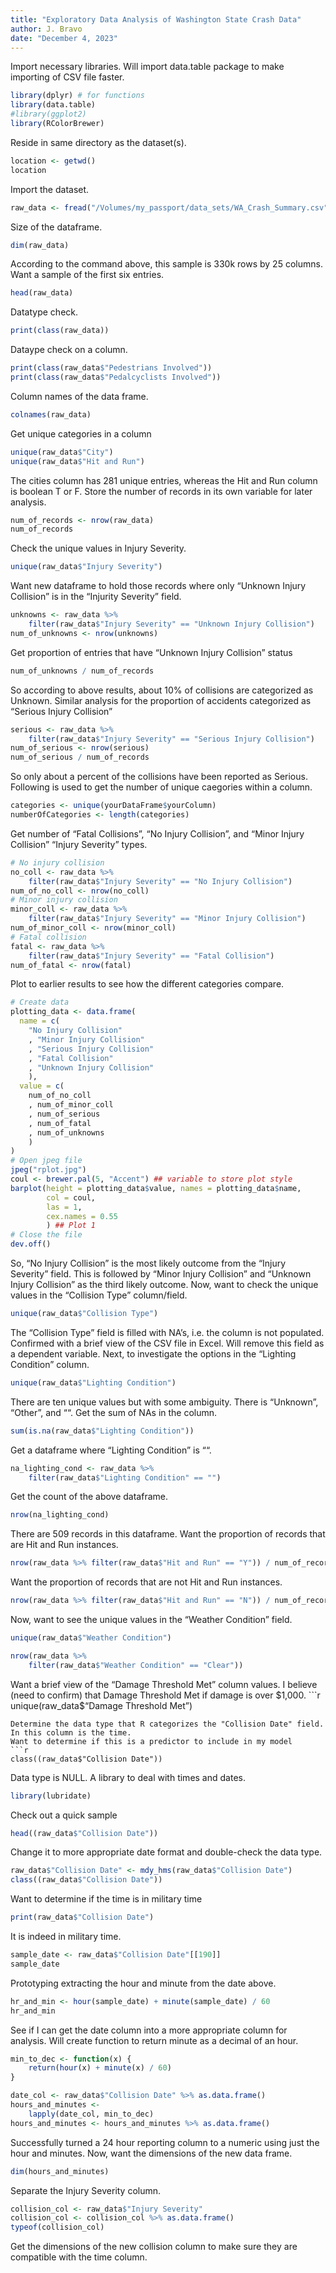 ```yaml
---
title: "Exploratory Data Analysis of Washington State Crash Data"
author: J. Bravo
date: "December 4, 2023"
---
```

Import necessary libraries.
Will import data.table package to make importing of CSV file faster.
```r
library(dplyr) # for functions
library(data.table)
#library(ggplot2)
library(RColorBrewer)
```
Reside in same directory as the dataset(s).
```r
location <- getwd()
location
```
Import the dataset.
```r
raw_data <- fread("/Volumes/my_passport/data_sets/WA_Crash_Summary.csv")
```
Size of the dataframe.
```r
dim(raw_data)
```
According to the command above, this sample is 330k rows by 25 columns.
Want a sample of the first six entries.
```r
head(raw_data)
```
Datatype check.
```r
print(class(raw_data))
```
Dataype check on a column.
```r
print(class(raw_data$"Pedestrians Involved"))
print(class(raw_data$"Pedalcyclists Involved"))
```
Column names of the data frame.
```r
colnames(raw_data)
```
Get unique categories in a column
```r
unique(raw_data$"City")
unique(raw_data$"Hit and Run")
```
The cities column has 281 unique entries, whereas the Hit and Run column is boolean T or F.
Store the number of records in its own variable for later analysis.
```r
num_of_records <- nrow(raw_data)
num_of_records
```
Check the unique values in Injury Severity.
```r
unique(raw_data$"Injury Severity")
```
Want new dataframe to hold those records where only "Unknown Injury Collision" is in the "Injurity Severity" field.
```r
unknowns <- raw_data %>%
    filter(raw_data$"Injury Severity" == "Unknown Injury Collision")
num_of_unknowns <- nrow(unknowns)
```
Get proportion of entries that have "Unknown Injury Collision" status
```r
num_of_unknowns / num_of_records
```
So according to above results, about 10% of collisions are categorized as Unknown.
Similar analysis for the proportion of accidents categorized as "Serious Injury Collision"
```r
serious <- raw_data %>%
    filter(raw_data$"Injury Severity" == "Serious Injury Collision")
num_of_serious <- nrow(serious)
num_of_serious / num_of_records
```
So only about a percent of the collisions have been reported as Serious.
Following is used to get the number of unique caegories within a column.
```r
categories <- unique(yourDataFrame$yourColumn)
numberOfCategories <- length(categories)
```
Get number of "Fatal Collisions", "No Injury Collision", and "Minor Injury Collision" "Injury Severity" types.
```r
# No injury collision
no_coll <- raw_data %>%
    filter(raw_data$"Injury Severity" == "No Injury Collision")
num_of_no_coll <- nrow(no_coll)
# Minor injury collision
minor_coll <- raw_data %>%
    filter(raw_data$"Injury Severity" == "Minor Injury Collision")
num_of_minor_coll <- nrow(minor_coll)
# Fatal collision
fatal <- raw_data %>%
    filter(raw_data$"Injury Severity" == "Fatal Collision")
num_of_fatal <- nrow(fatal)
```
Plot to earlier results to see how the different categories compare.
```r
# Create data
plotting_data <- data.frame(
  name = c(
    "No Injury Collision"
    , "Minor Injury Collision"
    , "Serious Injury Collision"
    , "Fatal Collision"
    , "Unknown Injury Collision"
    ),
  value = c(
    num_of_no_coll
    , num_of_minor_coll
    , num_of_serious
    , num_of_fatal
    , num_of_unknowns
    )
)
# Open jpeg file
jpeg("rplot.jpg")
coul <- brewer.pal(5, "Accent") ## variable to store plot style
barplot(height = plotting_data$value, names = plotting_data$name,
        col = coul,
        las = 1,
        cex.names = 0.55
        ) ## Plot 1
# Close the file
dev.off()
```
So, "No Injury Collision" is the most likely outcome from the "Injury Severity" field. This is followed
by "Minor Injury Collision" and "Unknown Injury Collision" as the third likely outcome.
Now, want to check the unique values in the "Collision Type" column/field.
```r
unique(raw_data$"Collision Type")
```
The "Collision Type" field is filled with NA's, i.e. the column is not populated. Confirmed with a brief view
of the CSV file in Excel. Will remove this field as a dependent variable.
Next, to investigate the options in the "Lighting Condition" column.
```r
unique(raw_data$"Lighting Condition")
```
There are ten unique values but with some ambiguity. There is "Unknown", "Other", and "".
Get the sum of NAs in the column.
```r
sum(is.na(raw_data$"Lighting Condition"))
```
Get a dataframe where "Lighting Condition" is "".
```r
na_lighting_cond <- raw_data %>%
    filter(raw_data$"Lighting Condition" == "")
```
Get the count of the above dataframe.
```r
nrow(na_lighting_cond)
```
There are 509 records in this dataframe.
Want the proportion of records that are Hit and Run instances.
```r
nrow(raw_data %>% filter(raw_data$"Hit and Run" == "Y")) / num_of_records
```
Want the proportion of records that are not Hit and Run instances.
```r
nrow(raw_data %>% filter(raw_data$"Hit and Run" == "N")) / num_of_records
```
Now, want to see the unique values in the "Weather Condition" field.
```r
unique(raw_data$"Weather Condition")
```

```r
nrow(raw_data %>%
    filter(raw_data$"Weather Condition" == "Clear"))
```
Want a brief view of the "Damage Threshold Met" column values. I believe (need to confirm) that Damage
Threshold Met if damage is over $1,000.
```r
unique(raw_data$"Damage Threshold Met")
```
Determine the data type that R categorizes the "Collision Date" field. In this column is the time.
Want to determine if this is a predictor to include in my model
```r
class((raw_data$"Collision Date"))
```
Data type is NULL.
A library to deal with times and dates.
```r
library(lubridate)
```
Check out a quick sample
```r
head((raw_data$"Collision Date"))
```
Change it to more appropriate date format and double-check the data type.
```r
raw_data$"Collision Date" <- mdy_hms(raw_data$"Collision Date")
class((raw_data$"Collision Date"))
```
Want to determine if the time is in military time
```r
print(raw_data$"Collision Date")
```
It is indeed in military time.
```r
sample_date <- raw_data$"Collision Date"[[190]]
sample_date
```
Prototyping extracting the hour and minute from the date above.
```r
hr_and_min <- hour(sample_date) + minute(sample_date) / 60
hr_and_min
```
See if I can get the date column into a more appropriate column for analysis.
Will create function to return minute as a decimal of an hour.
```r
min_to_dec <- function(x) {
    return(hour(x) + minute(x) / 60)
}
```

```r
date_col <- raw_data$"Collision Date" %>% as.data.frame()
hours_and_minutes <-
    lapply(date_col, min_to_dec)
hours_and_minutes <- hours_and_minutes %>% as.data.frame()
```
Successfully turned a 24 hour reporting column to a numeric using just the hour and minutes.
Now, want the dimensions of the new data frame.
```r
dim(hours_and_minutes)
```
Separate the Injury Severity column.
```r
collision_col <- raw_data$"Injury Severity"
collision_col <- collision_col %>% as.data.frame()
typeof(collision_col)
```
Get the dimensions of the new collision column to make sure they are compatible with the time column.
```r

```
```r
```
```r
```
```r
```
```r
```
```r
```
```r
```
```r
```
```r
```
```r
```
```r
```
```r
```